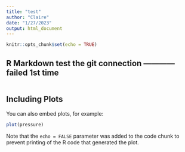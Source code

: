 ```yaml
---
title: "test"
author: "Claire"
date: "1/27/2023"
output: html_document
---
```


```r
knitr::opts_chunk$set(echo = TRUE)
```

## R Markdown test the git connection ————failed 1st time

```r


```

## Including Plots

You can also embed plots, for example:

```r
plot(pressure)
```

Note that the `echo = FALSE` parameter was added to the code chunk to prevent printing of the R code that generated the plot.
